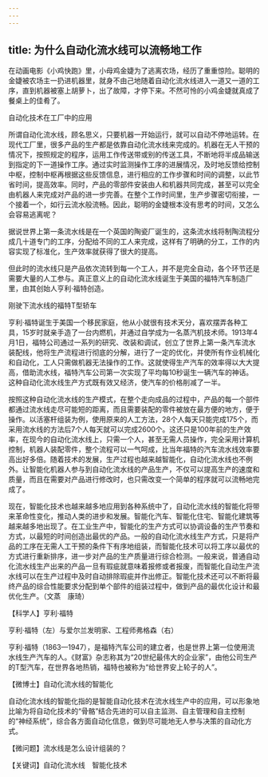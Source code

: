 ```yaml
---
---
---
```

title: 为什么自动化流水线可以流畅地工作
---




在动画电影《小鸡快跑》里，小母鸡金婕为了逃离农场，经历了重重惊险。聪明的金婕被农场主一扔进机器里，就身不由己地随着自动化流水线进入一道又一道的工序，直到机器被塞上胡萝卜，出了故障，才停下来。不然可怜的小鸡金婕就真成了餐桌上的佳肴了。

自动化技术在工厂中的应用



所谓自动化流水线，顾名思义，只要机器一开始运行，就可以自动不停地运转。在现代工厂里，很多产品的生产都是依靠自动化流水线来完成的。机器在无人干预的情况下，按照规定的程序，运用工作传送带或别的传送工具，不断地将半成品输送到指定的下一道操作工序。通过实时监测操作工序的进展情况，及时地反馈给控制中枢，控制中枢再根据这些反馈信息，进行相应的工作步骤和时间的调整，以此节省时间，提高效率。同时，产品的零部件安装由人和机器共同完成，甚至可以完全由机器人来完成对产品的进一步完善。在整个工作时间里，生产步骤密切衔接，一个接着一个，如行云流水般流畅。因此，聪明的金婕根本没有思考的时间，又怎么会容易逃离呢？

据说世界上第一条流水线是在一个英国的陶瓷厂诞生的，这条流水线将制陶流程分成几十道专门的工序，分配给不同的工人来完成，这样有了明确的分工，工作的内容实现了标准化，生产效率就获得了很大的提高。

但此时的流水线只是产品依次流转到每一个工人，并不是完全自动，各个环节还是需要大量的人工参与。真正意义上的自动化流水线诞生于美国的福特汽车制造厂里，由其创始人亨利·福特创造。

刚驶下流水线的福特T型轿车



亨利·福特诞生于美国一个移民家庭，他从小就很有技术天分，喜欢摆弄各种工具，15岁时就亲手造了一台内燃机，并通过自学成为一名蒸汽机技术师。1913年4月1日，福特公司通过一系列的研究、改装和调试，创立了世界上第一条汽车流水装配线，他将生产流程进行彻底的分解，进行了一定的优化，并使所有作业机械化和自动化，工人只需做机器无法操作的工作。这就使得生产汽车的效率得以大大提高，借助流水线，福特汽车公司第一次实现了平均每10秒诞生一辆汽车的神话。这种自动化流水线生产方式既有效又经济，使汽车的价格削减了一半。



按照这种自动化流水线的生产模式，在整个走向成品的过程中，产品的每一个部件都通过流水线走尽可能短的距离，而且需要装配的零件被放在最方便的地方，便于操作。以活塞杆组装为例，使用原来的人工方法，28个人每天只能完成175个，而采用流水线的方法后7个人每天就可以完成2600个。这还只是100年前的生产效率，在现今的自动化流水线上，只需一个人，甚至无需人员操作，完全采用计算机控制，机器人装配零件，整个流程可以一气呵成，比当年福特的汽车流水线效率要高出好多倍。随着技术的发展，生产过程也越来越智能化，自动化流水线也不例外。让智能化机器人参与到自动化流水线的产品生产，不仅可以提高生产的速度和质量，而且在需要对产品进行修改时，也只需改变一个简单的程序就可以流畅地完成了。

现在，智能化技术也越来越多地应用到各种系统中了，自动化流水线的智能化将带来革命性变化，推动人类的进步和发展。智能化汽车、智能化住宅、智能化建筑等越来越多地出现了。在工业生产中，智能化的生产方式可以协调设备的生产节奏和方式，以最短的时间创造出最优的产品。一般的自动化流水线生产方式，只是将产品的工序在无需人工干预的条件下有序地组装，而智能化技术可以将工序以最优的方式进行重新排序，进一步对产品的生产质量进行综合检测。一般来说，普通自动化流水线生产出来的产品一旦有瑕疵就意味着报修或者报废，而智能化自动生产流水线可以在生产过程中及时自动排除瑕疵并作出修正。智能化技术还可以不断将最终产品的综合性能要求分配到单个部件的组装过程中，做到产品的最优化设计和最优化生产。（文蒸　康琦）





【科学人】亨利·福特

亨利·福特（左）与爱尔兰发明家、工程师弗格森（右）



亨利·福特（1863—1947），是福特汽车公司的建立者，也是世界上第一位使用流水线生产汽车的人。《财富》杂志称其为“20世纪最伟大的企业家”，由他公司生产的T型汽车，在世界各地热销，福特也被称为“给世界安上轮子的人”。

【微博士】自动化流水线的智能化



自动化流水线的智能化指的是智能自动化技术在流水线生产中的应用，可以形象地比喻为将自动化技术的“骨骼”结合先进的可以自主监测、自主管理和自主控制的“神经系统”，综合各方面自动化信息，做到尽可能地无人参与决策的自动化方式。

【微问题】流水线是怎么设计组装的？

【关键词】自动化流水线　智能化技术